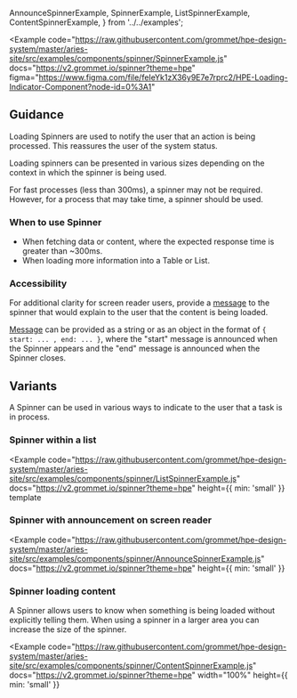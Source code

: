   AnnounceSpinnerExample,
  SpinnerExample,
  ListSpinnerExample,
  ContentSpinnerExample,
} from '../../examples';

<Example
  code="https://raw.githubusercontent.com/grommet/hpe-design-system/master/aries-site/src/examples/components/spinner/SpinnerExample.js"
  docs="https://v2.grommet.io/spinner?theme=hpe"
  figma="https://www.figma.com/file/feIeYk1zX36y9E7e7rprc2/HPE-Loading-Indicator-Component?node-id=0%3A1"
>
  <SpinnerExample />
</Example>

## Guidance

Loading Spinners are used to notify the user that an action is being processed. This reassures the user of the system status. 

Loading spinners can be presented in various sizes depending on the context in which the spinner is being used.

For fast processes (less than 300ms), a spinner may not be required. However, for a process that may take time, a spinner should be used.

### When to use Spinner

- When fetching data or content, where the expected response time is greater than ~300ms.
- When loading more information into a Table or List.

### Accessibility

For additional clarity for screen reader users, provide a [message](https://v2.grommet.io/spinner#message) to the spinner that would explain to the user that the content is being loaded.

[Message](https://v2.grommet.io/spinner#message) can be provided as a string or as an object in the format of `{ start: ... , end: ... }`, where the "start" message is announced when the Spinner appears and the "end" message is announced when the Spinner closes.

## Variants

A Spinner can be used in various ways to indicate to the user that a task is in process.

### Spinner within a list

<Example
  code="https://raw.githubusercontent.com/grommet/hpe-design-system/master/aries-site/src/examples/components/spinner/ListSpinnerExample.js"
  docs="https://v2.grommet.io/spinner?theme=hpe"
  height={{ min: 'small' }}
  template
>
  <ListSpinnerExample />
</Example>

### Spinner with announcement on screen reader 

<Example
  code="https://raw.githubusercontent.com/grommet/hpe-design-system/master/aries-site/src/examples/components/spinner/AnnounceSpinnerExample.js"
  docs="https://v2.grommet.io/spinner?theme=hpe"
  height={{ min: 'small' }}
>
  <AnnounceSpinnerExample />
</Example>

### Spinner loading content

A Spinner allows users to know when something is being loaded without explicitly telling them. When using a spinner in a larger area you can increase the size of the spinner.


<Example
  code="https://raw.githubusercontent.com/grommet/hpe-design-system/master/aries-site/src/examples/components/spinner/ContentSpinnerExample.js"
  docs="https://v2.grommet.io/spinner?theme=hpe"
  width="100%"
  height={{ min: 'small' }}
>
  <ContentSpinnerExample />
</Example>
